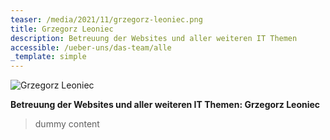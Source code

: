 ```yaml
---
teaser: /media/2021/11/grzegorz-leoniec.png
title: Grzegorz Leoniec
description: Betreuung der Websites und aller weiteren IT Themen
accessible: /ueber-uns/das-team/alle
_template: simple
---
```


![Grzegorz Leoniec](/media/2021/11/grzegorz-leoniec.png 'Grzegorz Leoniec')

**Betreuung der Websites und aller weiteren IT Themen: Grzegorz Leoniec**

> dummy content
